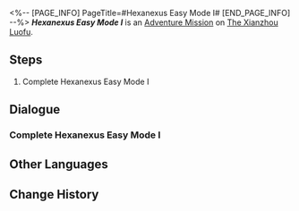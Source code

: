 <%-- [PAGE_INFO]
PageTitle=#Hexanexus Easy Mode I#
[END_PAGE_INFO] --%>
{{Stub|Dialogue.}}
{{Mission Infobox
|id            = 8025210
|title         = 
|image         = <!--Mission Hexanexus Easy Mode I.png-->
|type          = Adventure
|event_name    = 
|chapter       = 
|requirements  = {{subst:void|<!--Unknown: {"Type":"Manual"}-->}}
|summary       = <!--official mission summary from Fate's Atlas-->
|characters    = Trailblazer
|startLocation = [[The Xianzhou Luofu]] - [[Artisanship Commission]]
|world         = The Xianzhou Luofu
|area          = Artisanship Commission
|prev          = 
|next          = 
|rewards       = 
}}
'''''Hexanexus Easy Mode I''''' is an [[Adventure Mission]] on [[The Xianzhou Luofu]].

==Steps==
# Complete Hexanexus Easy Mode I

<!--
==Gameplay Notes==

--><!--
==Trial Character==

-->
==Dialogue==
{{Stub Dialogue}}

===Complete Hexanexus Easy Mode I===
{{Mission Description|type=adventure|location=Artisanship Commission|Complete Hexanexus Easy Mode I}}
{{Dialogue Start}}
:{{tx}}
{{Dialogue End}}

==Other Languages==
{{Other Languages
|en   = Hexanexus Easy Mode I
|zhs  = 「枘凿六合」简单模式I
|zht  = 「枘鑿六合」簡單模式I
|ja   = 「枘構立方」難易度・簡単I
|ko   = 「모순된 결합체」 쉬움 모드 I
|es   = Hexanexus: modo fácil&nbsp;I
|fr   = Mode facile I de l'Hexanexus
|ru   = Гексанексус - Простой режим I
|th   = Hexanexus โหมดง่าย I
|vi   = "Khối Lục Giác" Chế Độ Dễ I
|de   = Hexanexus – Leichter Modus I
|id   = "Hexanexus" Mode Gampang I
|pt   = Hexanexus - Modo Fácil I
}}

==Change History==
{{Change History|2.5}}
